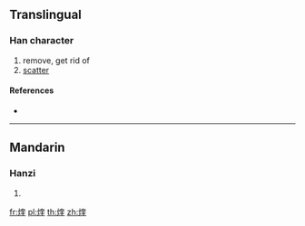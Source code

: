 {{character info/new}}
==Translingual==

===Han character===
{{Han char|rn=86|rad=火|as=09|sn=13|four=94814|canj=FKGG}}

# remove, get rid of
# [[scatter]]

====References====
* {{Han ref|kx=0675.230|dkj=19170|hdz=32216.070|uh=7143|ud=28995|bh=DE79|bd=56953}}

----

==Mandarin==

===Hanzi===
{{cmn-hanzi|pin=[[kuǐ]] ([[kui3]])|wg=k'uei<sup>3</sup>}}

# {{defn|lang=cmn|sort=火09}}

[[fr:煃]]
[[pl:煃]]
[[th:煃]]
[[zh:煃]]